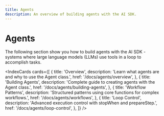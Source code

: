 ```yaml
---
title: Agents
description: An overview of building agents with the AI SDK.
---
```


# Agents

The following section show you how to build agents with the AI SDK - systems where large language models (LLMs) use tools in a loop to accomplish tasks.

<IndexCards
  cards={[
    {
      title: 'Overview',
      description:
        'Learn what agents are and why to use the Agent class.',
      href: '/docs/agents/overview',
    },
    {
      title: 'Building Agents',
      description: 'Complete guide to creating agents with the Agent class.',
      href: '/docs/agents/building-agents',
    },
    {
      title: 'Workflow Patterns',
      description: 'Structured patterns using core functions for complex workflows.',
      href: '/docs/agents/workflows',
    },
    {
      title: 'Loop Control',
      description: 'Advanced execution control with stopWhen and prepareStep.',
      href: '/docs/agents/loop-control',
    },
  ]}
/>
